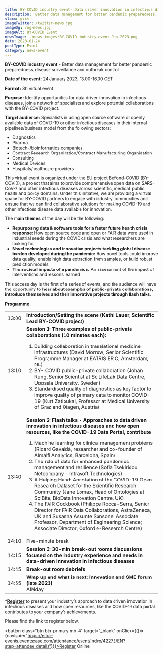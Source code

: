 ```yaml
---
title: BY-COVID industry event- Data driven innovation in infectious diseases
description:  Better data management for better pandemic preparedness, disease surveillance and outbreak control
class: post
imageTwitter: /twitter-news.jpg
imageOg: /og-news.jpg
imageAlt: BY-COVID Event
newsImage: ./news-images/BY-COVID-industry-event-Jan-2023.png
date: 2023-01-24
postType: Event
category: news-event
---
```



**BY-COVID industry event** - Better data management for better pandemic preparedness, disease surveillance and outbreak control

**Date of the event:** 24 January 2023, 13.00-16.00 CET
 
**Format:** 3h virtual event
 
**Purpose:** Identify opportunities for data driven innovation in infectious diseases, join a network of specialists and explore potential collaborations with the BY-COVID project.

**Target audience:** Specialists in using open source software or openly available data of COVID-19 or other infectious diseases in their internal pipelines/business model from the following sectors:

* Diagnostics
* Pharma
* Biotech-/bioinformatics companies 
* Contract Research Organisation/Contract Manufacturing Organisation
* Consulting
* Medical Devices
* Hospitals/healthcare providers

​​This virtual event is organized under the EU project BeYond-COVID (BY-COVID), a project that aims to provide comprehensive open data on SARS-CoV-2 and other infectious diseases across scientific, medical, public health and policy domains. Under this initiative, we are providing a virtual space for BY-COVID partners to engage with industry communities and ensure that we can find collaborative solutions for making COVID-19 and other infectious disease data available for innovation.

The **main themes** of the day will be the following:

* <strong>Repurposing data & software tools for a faster future health crisis response:</strong> How open source code and open or FAIR data were used in industrial needs during the COVID crisis and what researchers are looking for.
* <strong>Novel technologies and innovative projects tackling global disease burden developed during the pandemic:</strong> How novel tools could improve data quality, enable high data extraction from samples, or build robust prediction models.
* <strong>The societal impacts of a pandemics:</strong> An assessment of the impact of interventions and lessons learned
 
This access day is the first of a series of events, and the audience will have the opportunity to **hear about examples of public-private collaborations, introduce themselves and their innovative projects through flash talks**. 

**Programme**

<Table striped bordered table-responsive>
  <tbody>
    <tr>
     <td>13:00</td>
      <td><strong>Introduction/Setting the scene (Kathi Lauer, Scientific Lead BY-COVID project)</strong></td>
    </tr>
    <tr>
     <td>13:10</td>
      <td><strong>Session 1: Three examples of public-private collaborations (10 minutes each):</strong>
       <ol>
<li>Building collaboration in translational medicine infrastructures (David Morrow, Senior Scientific Programme Manager at EATRIS ERIC, Amsterdam, NL)</li>            
<li>BY- COVID public-private collaboration (Johan Rung, Senior Scientist at SciLifeLab Data Centre, Uppsala University, Sweden)</li>
<li>Standardised quality of diagnostics as key factor to improve quality of primary data to monitor COVID-19 (Kurt Zatloukal, Professor at Medical University of Graz and Qiagen, Austria)</li>
       </ol></td>
    </tr>
    <tr>
     <td>13:40</td>
      <td><strong>Session 2: Flash talks - Approaches to data driven innovation in infectious diseases and how open resources, like the COVID-19 Data Portal, contribute</strong> 
       <ol>
<li>Machine learning for clinical management problems  (Ricard Gavaldà, researcher and co-founder of Almalfi Analytics, Barcelona, Spain)</li>
<li>The role of data for enhanced pandemics management and resilience (Sofia Tsekiridou Netcompany - Intrasoft Technologies)</li>
<li>A Helping Hand: Annotation of the COVID-19 Open Research Dataset for the Scientific Research Community (Jane Lomax, Head of Ontologies at SciBite, BioData Innovation Centre, UK)</li>
<li>The FAIR Cookbook (Philippe Rocca-Serra, Senior Director for FAIR Data Collaborations, AstraZeneca, UK and Susanna Assunte Sansone, Associate Professor, Department of Engineering Science; Associate Director, Oxford e-Research Centre)</li>
        </ol>
</td>
    </tr>
    <tr>
     <td>14:10 </td>
     <td>Five-minute break</td>
    </tr>
    <tr>
     <td>14:15</td>
      <td><strong>Session 3: 30-min break-out rooms discussions focused on the industry experience and needs in data-driven innovation in infectious diseases</strong>
</td>
    </tr>
    <tr>
     <td>14:45</td>
     <td><strong>Break-out room debriefs</strong></td>
    </tr>
    <tr>
     <td>14:55</td>
     <td><div><strong>Wrap up and what is next: Innovation and SME forum (late 2023)</strong></div>
      <div>AIMday</div>
</td>
    </tr>
  </tbody>
</Table>


***[Register](https://elixir-events.eventscase.com/attendance/event/index/42272/EN?step=attendee_details)** to present your industry’s approach to data driven innovation in infectious diseases and how open resources, like the COVID-19 data portal contributes to your company’s achievements.

Please find the link to register below.


<button class="btn btn-primary mb-4" target="_blank" onClick={()=>{navigate("https://elixir-events.eventscase.com/attendance/event/index/42272/EN?step=attendee_details")}}>Register Online</button>



